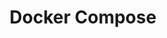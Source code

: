 ---
title: Docker Compose
metaTitle: ILLA Cloud Docker Compose doc

description: ILLA Cloud Docket Compose doc is coming soon.
---